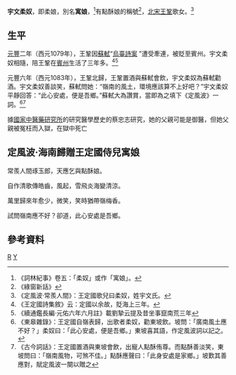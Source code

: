 '''宇文柔奴'''{{BD|？年||？年||catIdx=Y}}，即柔娘，別名'''寓娘'''，<ref>《詞林紀事》卷五：「柔奴」或作「寓娘」。</ref>有點酥娘的稱號<ref>《綠窗新話》</ref>，[[北宋|北宋]][[王鞏|王鞏]]歌女。<ref>《定風波·常羨人間》：王定國歌兒曰柔奴，姓宇文氏。</ref>

==生平==
[[元丰_(北宋)|元豐]]二年（西元1079年），王鞏因[[蘇軾|蘇軾]]“[[烏臺詩案|烏臺詩案]] ”遭受牽連，被貶至賓州。宇文柔奴相隨，陪王鞏在[[賓州|賓州]]生活了三年多。<ref>《王定國詩集敘》云：定國以余故，貶海上三年。</ref><ref>《續通鑑長編‧元佑六年六月註》載劉摯云提及昔坐事竄南荒三年</ref>

元豐六年（西元1083年），王鞏北歸，王鞏置酒與蘇軾會飲，宇文柔奴為蘇軾勸酒。宇文柔奴善談笑，蘇軾問她：“嶺南的風土，環境應該算不上好吧？”宇文柔奴平靜回答：“此心安處，便是吾鄉。”蘇軾大為讚賞，當即為之填下《定風波》一詞。<ref>《東皋雜錄》：王定國自嶺表歸，出歌者柔奴，勸東坡飲。坡問：「廣南風土應不好？」柔奴曰：「此心安處，便是吾鄉。」東坡喜其語，作定風波詞以記之。</ref><ref>《古今詞話》：王定國置酒與東坡會飲，出寵人點酥侑尊。而點酥善淡笑，東坡問曰：「嶺南風物，可煞不佳。」點酥應聲曰：「此身安處是家鄉。」坡歎其善應對，賦定風波一闋以贈之</ref>

據[[國家中醫藥研究所|國家中醫藥研究所]]的研究醫學歷史的蔡忠志研究，她的父親可能是御醫，但她父親被冤枉而入獄，在獄中死亡

==定風波·海南歸贈王定國侍兒寓娘==
常羨人間琢玉郎，天應乞與點酥娘。

自作清歌傳皓齒，風起，雪飛炎海變清涼。

萬里歸來年愈少，微笑，笑時猶帶嶺梅香。

試問嶺南應不好？卻道，此心安處是吾鄉。

==參考資料==
[[Category:宇文姓|R]]
[[Category:北宋女性人物|Y]]